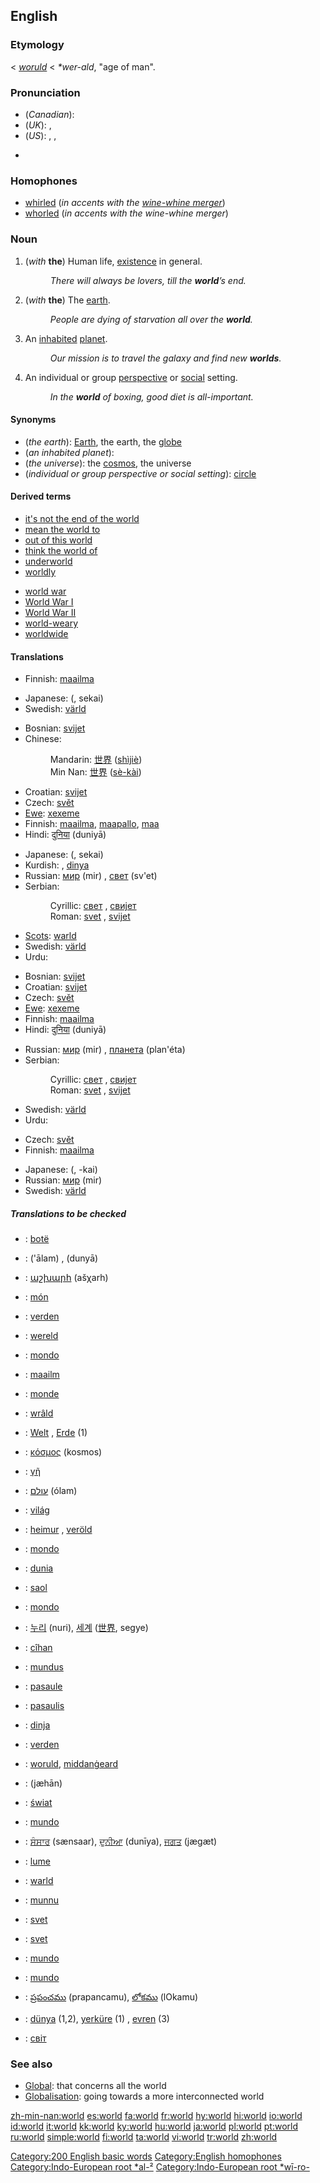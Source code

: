{{wikipedia|dab=world (disambiguation)|world}}
==English==

{{rank|find|got|let|193|world|thing|set|told}}

===Etymology===
{{ME.}} < {{OE.}} ''[[woruld]]'' < {{Ger.}} ''*wer-ald'', "age of man".

===Pronunciation===
*(''Canadian''): {{IPA|/wɝəɫd̥/}}
*(''UK''): {{IPA|/wɜːld/}}, {{SAMPA|/w3:ld/}}
*(''US''): {{AHD|wûrld}}, {{IPA|/wɝld/}}, {{SAMPA|/w3`ld/}}
*{{audio|en-ca-world.ogg|Audio (CA)}}
*:{{rhymes|ɜː(r)ld}}

===Homophones===
*[[whirled]] (''in accents with the [[wine-whine merger]]'')
*[[whorled]] (''in accents with the wine-whine merger'')

===Noun===
{{wikipedia}}
{{en-noun|s|-}}

# (''with'' '''the''') Human life, [[existence]] in general.
#:''There will always be lovers, till the '''world'''’s end.''
# {{uncountable}} (''with'' '''the''') The [[earth]].
#:''People are dying of starvation all over the '''world'''.''
# {{countable}} An [[inhabited]] [[planet]].
#:''Our mission is to travel the galaxy and find new '''worlds'''.''
# An individual or group [[perspective]] or [[social]] setting.
#:''In the '''world''' of boxing, good diet is all-important.''

====Synonyms====
*(''the earth''): [[Earth]], the earth, the [[globe]]
*(''an inhabited planet''):
*(''the universe''): the [[cosmos]], the universe
*(''individual or group perspective or social setting''): [[circle]]

====Derived terms====
{{rel-top|terms derived from "world"}}
*[[it's not the end of the world]]
*[[mean the world to]]
*[[out of this world]]
*[[think the world of]]
*[[underworld]]
*[[worldly]]
{{rel-mid}}
*[[world war]]
*[[World War I]]
*[[World War II]]
*[[world-weary]]
*[[worldwide]]
{{rel-bottom}}

====Translations====
{{trans-top|human existence}}
*Finnish: [[maailma]]
{{trans-mid}}
*Japanese: {{JAchar|[[世界]]}} ({{JAchar|[[せかい]]}}, sekai)
*Swedish: [[värld]] {{c}}
{{trans-bottom}}

{{trans-top|the earth}}
*Bosnian: [[svijet]] {{m}}
*Chinese:
*:Mandarin: [[世界]] ([[shìjiè]])
*:Min Nan: [[世界]] ([[sè-kài]])
*Croatian: [[svijet]] {{m}}
*Czech: [[svět]] {{m}}
*[[Ewe]]: [[xexeme]]
*Finnish: [[maailma]], [[maapallo]], [[maa]]
*Hindi: [[दुनिया]] (duniyā) {{f}}
{{trans-mid}}
*Japanese: {{JAchar|[[世界]]}} ({{JAchar|[[せかい]]}}, sekai)
*Kurdish: {{KUchar|[[دنیا]]}}, [[dinya]]
*Russian: [[мир]] (mir) {{m}}, [[свет]] (sv'et) {{m}}
*Serbian:
*:Cyrillic: [[свет]] {{m}}, [[свијет]] {{m}}
*:Roman: [[svet#Serbian|svet]] {{m}}, [[svijet#Serbian|svijet]] {{m}}
*[[Scots]]: [[warld]]
*Swedish: [[värld]] {{c}}
*Urdu: {{URchar|[[دنیا]]}} {{f}}
{{trans-bottom}}

{{trans-top|inhabited planet}}
*Bosnian: [[svijet]] {{m}}
*Croatian: [[svijet]] {{m}}
*Czech: [[svět]] {{m}}
*[[Ewe]]: [[xexeme]]
*Finnish: [[maailma]]
*Hindi: [[दुनिया]] (duniyā) {{f}}
{{trans-mid}}
*Russian: [[мир]] (mir) {{m}}, [[планета]] (plan'éta) {{f}}
*Serbian:
*:Cyrillic: [[свет]] {{m}}, [[свијет]] {{m}}
*:Roman: [[svet#Serbian|svet]] {{m}}, [[svijet#Serbian|svijet]] {{m}}
*Swedish: [[värld]] {{c}}
*Urdu: {{URchar|[[دنیا]]}} {{f}}
{{trans-bottom}}

{{trans-top|individual or group perspective or social setting}}
*Czech: [[svět]] {{m}}
*Finnish: [[maailma]]
{{trans-mid}}
*Japanese: {{JAchar|-[[界]]}} ({{JAchar|-[[かい]]}}, -kai)
*Russian: [[мир]] (mir) {{m}}
*Swedish: [[värld]] {{c}}
{{trans-bottom}}

=====Translations to be checked=====
{{checktrans-top}}
*{{ttbc|Albanian}}: [[botë]] {{f}}
*{{ttbc|Arabic}}: {{ARchar|[[عالم]]}} ('ālam) {{m}}, {{ARchar|[[دنيا|دُنْيا]]}} (dunyā)
*{{ttbc|Armenian}}: [[աշխարհ]] (ašχarh)
*{{ttbc|Catalan}}: [[món]] {{m}}
*{{ttbc|Danish}}: [[verden]] {{c}}
*{{ttbc|Dutch}}: [[wereld]] {{m}}
*{{ttbc|Esperanto}}: [[mondo#Esperanto|mondo]]
*{{ttbc|Estonian}}: [[maailm]]
*{{ttbc|French}}: [[monde]] {{m}}
*{{ttbc|Frisian}}: [[wrâld]]
*{{ttbc|German}}: [[Welt]] {{f}}, [[Erde]] {{f}} (1)
*{{ttbc|Greek (Modern)}}: [[κόσμος]] (kosmos){{m}}
*{{ttbc|Greek (Ancient)}}: [[γῆ]] {{f}}
*{{ttbc|Hebrew}}: [[עולם]] (ólam) {{m}}
*{{ttbc|Hungarian}}: [[világ]]
*{{ttbc|Icelandic}}: [[heimur]] {{m}}, [[veröld]] {{f}}
*{{ttbc|Ido}}: [[mondo#Ido|mondo]]
*{{ttbc|Indonesian}}: [[dunia]]
*{{ttbc|Irish}}: [[saol]]
*{{ttbc|Italian}}: [[mondo#Italian|mondo]] {{m}}
{{trans-mid}}
*{{ttbc|Korean}}: [[누리]] (nuri), [[세계]] ([[世界]], segye)
*{{ttbc|Kurdish}}: [[cîhan]]
*{{ttbc|Latin}}: [[mundus]] {{m}}
*{{ttbc|Latvian}}: [[pasaule]]
*{{ttbc|Lithuanian}}: [[pasaulis]] {{m}}
*{{ttbc|Maltese}}: [[dinja]]
*{{ttbc|Norwegian}}: [[verden]] {{m}}
*{{ttbc|Old English}}: [[woruld]], [[middangeard|middanġeard]]
*{{ttbc|Persian}}: {{FAchar|[[جهان|جَهان]]}} (jæhān)
*{{ttbc|Polish}}: [[świat]] {{m}}
*{{ttbc|Portuguese}}: [[mundo]] {{m}}
*{{ttbc|Punjabi}}: [[ਸੰਸਾਰ]] (sænsaar), [[ਦੁਨੀਆ]] (dunīya), [[ਜਗਤ]] (jægæt)
*{{ttbc|Romanian}}: [[lume]] {{f}}
*{{ttbc|Scots}}: [[warld]]
*{{ttbc|Sicilian}}: [[munnu]] {{m}}
*{{ttbc|Slovak}}: [[svet]] {{m}}
*{{ttbc|Slovene}}: [[svet]] {{m}}
*{{ttbc|Spanish}}: [[mundo]] {{m}}
*{{ttbc|Tagalog}}: [[mundo]]
*{{ttbc|Telugu}}: [[ప్రపంచము]] (prapancamu), [[లోకము]] (lOkamu)
*{{ttbc|Turkish}}: [[dünya]] (1,2), [[yerküre]] (1) , [[evren]] (3)
*{{ttbc|Ukrainian}}: [[світ]] {{m}}
{{checktrans-bottom}}

===See also===
*[[Global]]: that concerns all the world
*[[Globalisation]]: going towards a more interconnected world

[[Category:200 English basic words]]
[[Category:English homophones]]
[[Category:Indo-European root *al-²]]
[[Category:Indo-European root *wī-ro-]]

[[zh-min-nan:world]]
[[es:world]]
[[fa:world]]
[[fr:world]]
[[hy:world]]
[[hi:world]]
[[io:world]]
[[id:world]]
[[it:world]]
[[kk:world]]
[[ky:world]]
[[hu:world]]
[[ja:world]]
[[pl:world]]
[[pt:world]]
[[ru:world]]
[[simple:world]]
[[fi:world]]
[[ta:world]]
[[vi:world]]
[[tr:world]]
[[zh:world]]